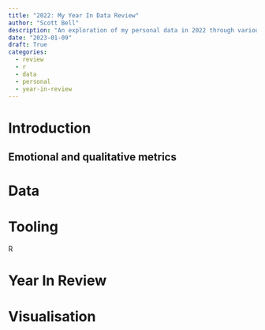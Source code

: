 ```yaml
---
title: "2022: My Year In Data Review"
author: "Scott Bell"
description: "An exploration of my personal data in 2022 through various smart devices, sentiment capturing and interesting data viz! Lets explore from a data driven context whether 2022 was a successful year for me or not. "
date: "2023-01-09"
draft: True
categories: 
  - review
  - r 
  - data
  - personal
  - year-in-review
---
```


# Introduction

## Emotional and qualitative metrics

# Data

# Tooling

R

# Year In Review

# Visualisation

